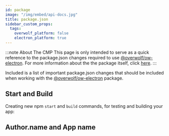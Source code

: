 ```yaml
---
id: package
image: "/img/embed/api-docs.jpg"
title: package.json
sidebar_custom_props:
  tags:
    overwolf_platform: false
    electron_platform: true
---
```


:::note About The CMP
This page is only intended to serve as a quick reference to the package.json changes required to use [@overwolf/ow-electron](https://www.npmjs.com/package/@overwolf/ow-electron).
For more information about the the package itself, click [here](/tools/ow-electron).
:::

Included is a list of important package.json changes that should be included when working with the [@overwolf/ow-electron](https://www.npmjs.com/package/@overwolf/ow-electron) package.

## Start and Build

Creating new npm `start` and `build` commands, for testing and building your app:


<StartAndBuild/>

## Author.name and App name


<AppAndAuthorName/>